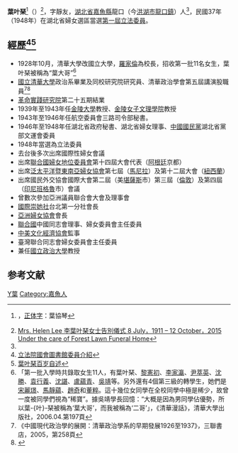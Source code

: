 {{NoteTA
|T=zh-hans:叶叶琹;zh-hant:葉叶琹
|1=zh-hans:叶叶琹;zh-hant:葉叶琹}}
{{Infobox Officeholder
|姓名= 葉叶琹
|圖像= File:葉叶琹.jpg
|圖像大小= 200px
|圖像說明=  
|字    = 靜友
|號    = 
|別名    = Yeh Yeh-chin <br> Helen Hsieh-ching Yeh <br> Mrs. Helen Lee
|出生日期 = 1911年7月8日
|出生地點 = {{QING-1889}}[[湖北省_(清)|湖北省]][[武昌府|武昌府]]<br>（後為 {{ROC-1928}}[[湖北省_(中華民國)|湖北省]][[嘉鱼县|嘉鱼县]]）
|逝世日期 = {{dda|2015|10|12|1911|7|8}}
|逝世地點 = {{CAN}}[[溫哥華|溫哥華]]
|死因    = 
|墓地    = 
|籍貫    = [[湖北省_(中華民國)|湖北省]][[嘉魚縣|嘉魚縣]]
|政黨    = {{KMT}}
|parents  = 
|配偶    = [[李立柏|李立柏]]（[[湖北省_(中華民國)|湖北]][[沔陽|沔陽]]人，陸軍中將，曾任[[臺灣警備總司令部|臺灣警備總司令部]]副總司令）
|伴侶    = 
|relatives  =  
|children  =  
|著作    = 《科學思維與科學方法》
|educate =
* 天津[[南开女子中学|南開女中]]
* 天津[[南开大学|南开大学]]預科
* [[清华大学|國立清華大學]]（[[北平市|北平]]）政治系 {{Color|blue|(1928級)}} <ref name="#1">{{Cite web|url=http://www.tuef.tsinghua.edu.cn/info/jzgs_/3942|title=清华第一届女学生──葉叶琴|author=彩雯|publisher=清华大学教育基金会|language=zh-cn|archive-date=2021-11-03|archive-url=https://web.archive.org/web/20211103194432/http://www.tuef.tsinghua.edu.cn/info/jzgs_/3942|dead-url=no}}</ref>
|past    = 
}}
'''葉叶琹'''<ref>{{標音|拼音=Yè Xié Qín|注音= ㄧㄝˋ ㄒㄧㄝˊ ㄑㄧㄣˊ}}，[[正体字|正体字]]：葉協琴</ref>（{{bd|1911年|7月8日|2015年|10月12日||catIdx=葉}}）<ref>[https://www.dignitymemorial.com/en-ca/obituaries/burnaby-bc/helen-%E6%9D%8E%E8%91%89%E5%8F%B6%E7%90%B4%E5%A5%B3%E5%A3%AB%E5%91%8A%E5%88%A5%E5%84%80%E5%BC%8F-6632507/add-memory Mrs. Helen Lee 李葉叶琹女士告別儀式 8 July，1911 – 12 October，2015 Under the care of Forest Lawn Funeral Home]</ref>，字靜友，[[湖北省_(中華民國)|湖北省]][[嘉魚縣|嘉魚縣]]龍口（今[[洪湖市|洪湖市]][[龙口镇_(洪湖市)|龍口鎮]]）人<ref name="#1"/>，民國37年（1948年）在湖北省婦女選區當選[[第一屆立法委員|第一屆立法委員]]。

== 經歷<ref>[http://npl.ly.gov.tw/do/www/commissionerInfo?id=251&expire=01&act=commit&appdateId=0 立法院國會圖書館委員介紹]</ref><ref>[https://web.archive.org/web/20131109141555/http://www.tsinghua.org.cn/alumni/infoSingleArticle.do?articleId=10043306 葉叶琹百岁自述]</ref> ==
* 1928年10月，清華大學改國立大學，[[羅家倫|羅家倫]]為校長，招收第一批11名女生，葉叶琹被稱為“葉大哥”<ref>「第一批入學時共錄取女生11人，有葉叶琹、[[黎憲初|黎憲初]]、[[李家瀛|李家瀛]]、[[尹萃英|尹萃英]]、[[沈勝|沈勝]]、[[袁行義|袁行義]]、[[沈諶|沈諶]]、[[盧蘊青|盧蘊青]]、[[吳靖|吳靖]]等。另外還有4個第三級的轉學生，她們是[[宋麗璟|宋麗璟]]、[[馬靜蘊|馬靜蘊]]、[[趙奇|趙奇]]和[[董粹|董粹]]。這十幾位女同學在全校同學中極是稀少，故曾一度被同學們視為“稀寶”。據吳靖學長回憶：“大概是因為男同學佔優勢，所以葉-{叶}-琹被稱為‘葉大哥’，而我被稱為‘二哥’」，《清華漫話》，清華大學出版社，2006.04.第197頁</ref>
* [[國立清華大學|國立清華大學]]政治系畢業及同校研究院研究員、清華政治學會第五屆講演股職員<ref>《中國現代政治學的展開：清華政治學系的早期發展1926至1937》，三聯書店，2005，第258頁</ref><ref>{{Cite web|url=https://books.google.com.tw/books?id=zzISEAAAQBAJ&pg=PA165&hl=zh-TW&source=gbs_toc_r&cad=3#v=onepage&q&f=false|title=《抗戰前的清華大學：近代中國高等教育研究1928-1937》第165頁|author=蘇雲峰|publisher=[[中央研究院近代史研究所|中央研究院近代史研究所]]}}</ref>
* [[革命實踐研究院|革命實踐研究院]]第二十五期結業
* 1939年至1943年任[[金陵大學|金陵大學]]教授、[[金陵女子文理學院|金陵女子文理學院]]教授
* 1943年至1946年任航空委員會三路司令部秘書。
* 1946年至1948年任湖北省政府秘書、湖北省婦女理事、[[中國國民黨|中國國民黨]]湖北省黨部文運會委員
* 1948年當選為立法委員
* 去台後多次出席國際性婦女會議
* 出席[[聯合國婦女地位委員會|聯合國婦女地位委員會]]第十四屆大會代表（[[阿根廷|阿根廷]]京都）
* 出席[[泛太平洋暨東南亞婦女協會|泛太平洋暨東南亞婦女協會]]第七屆（[[馬尼拉|馬尼拉]]）及第十二屆大會（[[紐西蘭|紐西蘭]]）
* 出席國民外交協會國際大會第二屆（美[[堪薩斯|堪薩斯]]市）第三屆（[[倫敦|倫敦]]）及第四屆（[[印尼|印尼]][[班格魯|班格魯]]市）會議
* 曾數次參加亞洲議員聯合會大會及理事會
* [[國際崇她社|國際崇她社]]台北第一分社會長
* [[亞洲婦女協會|亞洲婦女協會]]會長
* [[聯合國|聯合國]]中國同志會理事、婦女委員會主任委員
* [[中美文化經濟協會|中美文化經濟協會]]監事
* 臺灣聯合同志會婦女委員會主任委員
* 兼任[[國立政治大學|國立政治大學]]教授

== 参考文献 ==
{{reflist}}
{{中華民國第一屆立法委員}}
{{第1屆中華民國立法委員名單 (全面改選前)}}
[[Category:第一屆立法院正選立法委員|Y葉]]
[[Category:嘉魚人|Category:嘉魚人]]